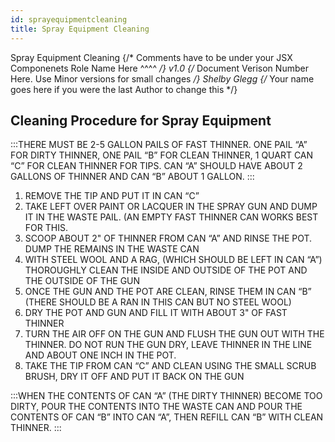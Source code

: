 ```yaml
---
id: sprayequipmentcleaning
title: Spray Equipment Cleaning
---
```


<span class="badge badge--primary">Spray Equipment Cleaning</span>
{/* Comments have to be under your JSX Componenets
    Role Name Here ^^^^ */}
<span class="badge badge--secondary">v1.0</span>
{/* Document Verison Number Here. Use Minor versions for small changes */}
<span class="badge badge--success">Shelby Glegg</span>
{/* Your name goes here if you were the last Author to change this */}

## Cleaning Procedure for Spray Equipment

:::THERE MUST BE 2-5 GALLON PAILS OF FAST THINNER.  ONE PAIL “A” FOR DIRTY THINNER, ONE PAIL “B” FOR CLEAN THINNER, 1 QUART CAN “C” FOR CLEAN THINNER FOR TIPS.  CAN “A” SHOULD HAVE ABOUT 2 GALLONS OF THINNER AND CAN “B” ABOUT 1 GALLON. :::

1. REMOVE THE TIP AND PUT IT IN CAN “C” 
2. TAKE LEFT OVER PAINT OR LACQUER IN THE SPRAY GUN AND DUMP IT IN THE WASTE PAIL.  (AN EMPTY FAST THINNER CAN WORKS BEST FOR THIS. 
3. SCOOP ABOUT 2" OF THINNER FROM CAN “A” AND RINSE THE POT.  DUMP THE REMAINS IN THE WASTE CAN 
4. WITH STEEL WOOL AND A RAG, (WHICH SHOULD BE LEFT IN CAN “A”) THOROUGHLY CLEAN THE INSIDE AND OUTSIDE OF THE POT AND THE OUTSIDE OF THE GUN 
5. ONCE THE GUN AND THE POT ARE CLEAN, RINSE THEM IN CAN “B” (THERE SHOULD BE A RAN IN THIS CAN BUT NO STEEL WOOL) 
6. DRY THE POT AND GUN AND FILL IT WITH ABOUT 3" OF FAST THINNER 
7. TURN THE AIR OFF ON THE GUN AND FLUSH THE GUN OUT WITH THE THINNER.  DO NOT RUN THE GUN DRY, LEAVE THINNER IN THE LINE AND ABOUT ONE INCH IN THE POT. 
8. TAKE THE TIP FROM CAN “C” AND CLEAN USING THE SMALL SCRUB BRUSH, DRY IT OFF AND PUT IT BACK ON THE GUN 

:::WHEN THE CONTENTS OF CAN “A” (THE DIRTY THINNER) BECOME TOO DIRTY, POUR THE CONTENTS INTO THE WASTE CAN AND POUR THE CONTENTS OF CAN “B” INTO CAN “A”, THEN REFILL CAN “B” WITH CLEAN THINNER. :::
